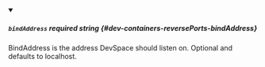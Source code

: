 
<details className="config-field" data-expandable="false" open>
<summary>

##### `bindAddress` <span className="config-field-required" data-required="false">required</span> <span className="config-field-type">string</span> <span className="config-field-default"></span> <span className="config-field-enum"></span> {#dev-containers-reversePorts-bindAddress}

BindAddress is the address DevSpace should listen on. Optional and defaults to localhost.

</summary>



</details>

